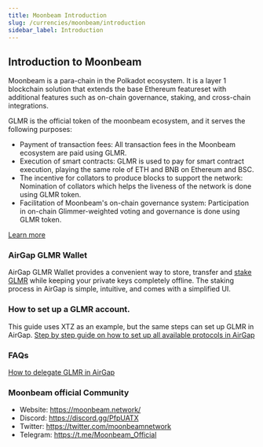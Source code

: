 ```yaml
---
title: Moonbeam Introduction
slug: /currencies/moonbeam/introduction
sidebar_label: Introduction
---
```


## Introduction to Moonbeam

Moonbeam is a para-chain in the Polkadot ecosystem. It is a layer 1 blockchain solution that extends the base Ethereum featureset with additional features such as on-chain governance, staking, and cross-chain integrations.

GLMR is the official token of the moonbeam ecosystem, and it serves the following purposes:

- Payment of transaction fees: All transaction fees in the Moonbeam ecosystem are paid using GLMR.
- Execution of smart contracts: GLMR is used to pay for smart contract execution, playing the same role of ETH and BNB on Ethereum and BSC.
- The incentive for collators to produce blocks to support the network: Nomination of collators which helps the liveness of the network is done using GLMR token.
- Facilitation of Moonbeam's on-chain governance system: Participation in on-chain Glimmer-weighted voting and governance is done using GLMR token.

[Learn more](https://moonbeam.network/)

### AirGap GLMR Wallet

AirGap GLMR Wallet provides a convenient way to store, transfer and [stake GLMR](https://support.airgap.it/currencies/moonbeam/delegation) while keeping your private keys completely offline. The staking process in AirGap is simple, intuitive, and comes with a simplified UI.

### How to set up a GLMR account.

This guide uses XTZ as an example, but the same steps can set up GLMR in AirGap.
[Step by step guide on how to set up all available protocols in AirGap](https://medium.com/airgap-it/airgap-the-step-by-step-guide-c4c3d3fe9a05)

### FAQs

[How to delegate GLMR in AirGap](https://support.airgap.it/currencies/moonbeam/delegation)

### Moonbeam official Community

- Website: https://moonbeam.network/
- Discord: https://discord.gg/PfpUATX
- Twitter: https://twitter.com/moonbeamnetwork
- Telegram: https://t.me/Moonbeam_Official
